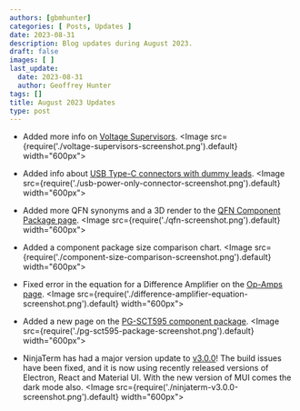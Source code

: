 ```yaml
---
authors: [gbmhunter]
categories: [ Posts, Updates ]
date: 2023-08-31
description: Blog updates during August 2023.
draft: false
images: [ ]
last_update:
  date: 2023-08-31
  author: Geoffrey Hunter
tags: []
title: August 2023 Updates
type: post
---
```


* Added more info on [Voltage Supervisors](/electronics/components/voltage-supervisors/).
    <Image src={require('./voltage-supervisors-screenshot.png').default} width="600px"></Image>

* Added info about [USB Type-C connectors with dummy leads](/electronics/communication-protocols/usb-protocol/usb-charging-and-power-delivery/#connectors).
    <Image src={require('./usb-power-only-connector-screenshot.png').default} width="600px"></Image>

* Added more QFN synonyms and a 3D render to the [QFN Component Package page](/pcb-design/component-packages/qfn-component-package/).
    <Image src={require('./qfn-screenshot.png').default} width="600px"></Image>

* Added a component package size comparison chart.
    <Image src={require('./component-size-comparison-screenshot.png').default} width="600px"></Image>

* Fixed error in the equation for a Difference Amplifier on the [Op-Amps page](/electronics/components/op-amps/#difference-amplifiers).
    <Image src={require('./difference-amplifier-equation-screenshot.png').default} width="600px"></Image>

* Added a new page on the [PG-SCT595 component package](/pcb-design/component-packages/pg-sct595-component-package/).
    <Image src={require('./pg-sct595-package-screenshot.png').default} width="600px"></Image>

* NinjaTerm has had a major version update to [v3.0.0](https://github.com/gbmhunter/NinjaTerm/releases/tag/v3.1.0)! The build issues have been fixed, and it is now using recently released versions of Electron, React and Material UI. With the new version of MUI comes the dark mode also.
    <Image src={require('./ninjaterm-v3.0.0-screenshot.png').default} width="600px"></Image>
